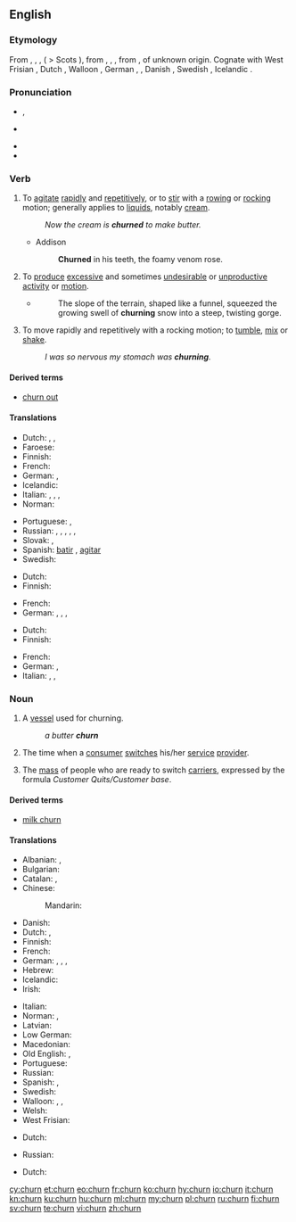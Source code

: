 ==English==

===Etymology===
From {{etyl|enm|en}} {{m|enm|cherne}}, {{m|enm|chrine}}, {{m|enm|chyrne}}, {{m|enm|*kyrne}} ( > Scots {{m|sco|kirn}}), from {{etyl|ang|en}} {{m|ang|ċyrn}}, {{m|ang|ċyrin}}, {{m|ang|ċirin||a churn}}, from {{etyl|gem-pro|en}} {{m|gem-pro|*kernǭ||churn}}, of unknown origin. Cognate with West Frisian {{term|tsjerne|lang=fy}}, Dutch {{term|karn|lang=nl}}, Walloon {{term|serene|lang=wa}}, German {{m|de|Karn}}, {{m|de|Kirne}}, Danish {{m|da|kjærne}}, Swedish {{m|sv|kärna}}, Icelandic {{m|is|kirna||a churn}}.

===Pronunciation===
* {{a|UK}} {{enPR|chû(r)n}}, {{IPA|/tʃɜː(r)n/|lang=en}}
* {{a|US}} {{IPA|/tʃɚn/|lang=en}}
* {{audio|en-us-churn.ogg|Audio (US)|lang=en}}
* {{rhymes|ɜː(r)n|lang=en}}

===Verb===
{{en-verb}}

# {{context|transitive|lang=en}} To [[agitate]] [[rapid]]ly and [[repetitive]]ly, or to [[stir]] with a [[row]]ing or [[rock]]ing motion; generally applies to [[liquid]]s, notably [[cream]].
#: ''Now the cream is '''churned''' to make butter.''
#* Addison
#*: '''Churned''' in his teeth, the foamy venom rose.
# {{context|transitive|figuratively|lang=en}} To [[produce]] [[excessive]] and sometimes [[undesirable]] or [[unproductive]] [[activity]] or [[motion]].
#* {{quote-news|date=2012|author=John Branch|title=Snow Fall : The Avalanche at Tunnel Creek|newspaper=New York Time|url=http://www.nytimes.com/projects/2012/snow-fall/?smid=fb-nytimes&WT.z_sma=SP_SNT_20130415#/?part=tunnel-creek}}
#*: The slope of the terrain, shaped like a funnel, squeezed the growing swell of '''churning''' snow into a steep, twisting gorge.
# {{context|intransitive|lang=en}} To move rapidly and repetitively with a rocking motion; to [[tumble]], [[mix]] or [[shake]].
#: ''I was so nervous my stomach was '''churning'''.''

====Derived terms====
* [[churn out]]

====Translations====
{{trans-top|agitate rapidly}}
* Dutch: {{t+|nl|karnen}} {{qualifier|butter}}, {{t+|nl|agiteren}}, {{qualifier|fluid}}
* Faroese: {{t|fo|kirna}}
* Finnish: {{t+|fi|kirnuta}}
* French: {{t+|fr|baratter}}
* German: {{t|de|durchschütteln}}, {{t|de|aufwühlen}}
* Icelandic: {{t|is|strokka}}
* Italian: {{t+|it|frullare}}, {{t+|it|sbattere}}, {{t+|it|ribollire}}, {{t|it|spumeggiare}}
* Norman: {{t|nrf|pêtri}}
{{trans-mid}}
* Portuguese: {{t+|pt|agitar}}, {{t+|pt|bater}}
* Russian: {{qualifier|creamy substance}} {{t+|ru|взбива́ть|impf}}, {{t+|ru|взбить|pf}}, {{qualifier|liquid}} {{t+|ru|взба́лтывать|impf}}, {{t+|ru|взболта́ть|pf}}, {{qualifier|butter}} {{t+|ru|сбива́ть|impf}}, {{t+|ru|сбить|pf}}
* Slovak: {{t|sk|tĺcť}}, {{t|sk|stĺkať}}
* Spanish: [[batir]] {{gloss|butter}}, [[agitar]] {{gloss|water}}
* Swedish: {{t+|sv|kärna}}
{{trans-bottom}}

{{trans-top|figuratively: produce excessive motion}}
* Dutch: {{t+|nl|woelen}}
* Finnish: {{t+|fi|hämmentää}}
{{trans-mid}}
* French: {{t+|fr|agiter}}
* German: {{t|de|wusseln}}, {{t+|de|rütteln}}, {{t+|de|wühlen}}, 
{{trans-bottom}}

{{trans-top|tumble}}
* Dutch: {{t+|nl|woelen}}
* Finnish: {{t+|fi|velloa}}
{{trans-mid}}
* French: {{t+|fr|agiter}}
* German: {{t|de|durchschütteln}}, {{t|de|aufwühlen}}
* Italian: {{t|it|spumeggiare}}, {{t+|it|frullare}}, {{t+|it|ribollire}}
{{trans-bottom}}

===Noun===
{{en-noun}}

# A [[vessel]] used for churning.
#: ''a butter '''churn'''''
# {{context|telecommunications|lang=en}} The time when a [[consumer]] [[switch]]es his/her [[service]] [[provider]].
# {{context|telecommunications|lang=en}} The [[mass]] of people who are ready to switch [[carrier]]s, expressed by the formula ''Customer Quits/Customer base''.

====Derived terms====
* [[milk churn]]

====Translations====
{{trans-top|vessel for churning}}
* Albanian: {{t|sq|dybek}}, {{t|sq|dylbek}}
* Bulgarian: {{t|bg|буталка|f|tr=butalka}}
* Catalan: {{t|ca|manteguera|f}} {{qualifier|for butter}}, {{t|ca|lletera|f}} {{qualifier|for milk}}
* Chinese:
*: Mandarin: {{t|cmn|攪乳器|tr=jiǎorǔqì|sc=Hani}}
* Danish: {{t|da|kjerne}}
* Dutch: {{t|nl|botervat|n}}, {{t+|nl|karn|m|f}}
* Finnish: {{t+|fi|kirnu}}
* French: {{t+|fr|baratte|f}}
* German: {{t|de|Rührtrommel|f}}, {{t+|de|Butterfass|n}}, {{t|de|Butterfertiger|m}}, {{t+|de|Kerne|f}}
* Hebrew: {{t|he|נטישה|sc=Hebr}}
* Icelandic: {{t|is|kirna|f}}
* Irish: {{t|ga|cuinneog|f}}
{{trans-mid}}
* Italian: {{t+|it|zangola}}
* Norman: {{t|nrf|bathette|f}}, {{t|nrf|ribot|m}}
* Latvian: {{t|lv|ķērne|f}}
* Low German: {{t|nds|karne|f}}
* Macedonian: {{t|mk|бутин|m|tr=bútin}}
* Old English: {{t|ang|ċyrin|f}}, {{t|ang|ċeren|f}}
* Portuguese: {{t|pt|batedeira|f}}
* Russian: {{t+|ru|маслобо́йка|f}}
* Spanish: {{t|es|mantequera|f}} {{gloss|butter}}, {{t+|es|lechera|f}} {{gloss|milk}}
* Swedish: {{t+|sv|kärna|c}}
* Walloon: {{t+|wa|serene|f}} {{qualifier|with wooden leg}}, {{t|wa|toûnwere|f}} {{qualifier|with crank}}, {{t|wa|bourtea|m}} {{qualifier|any system}}
* Welsh: {{t|cy|buddai|f}}
* West Frisian: {{t|fy|tsjerne|c}}
{{trans-bottom}}

{{trans-top|time when customer switches provider}}
* Dutch: {{t|nl|overstap|m}}
{{trans-mid}}
* Russian: {{t|ru|отто́к абонентов}}
{{trans-bottom}}

{{trans-top|people ready to switch carrier}}
* Dutch: {{t|nl|overstapkandidaten|p}}
{{trans-mid}}
{{trans-bottom}}

[[cy:churn]]
[[et:churn]]
[[eo:churn]]
[[fr:churn]]
[[ko:churn]]
[[hy:churn]]
[[io:churn]]
[[it:churn]]
[[kn:churn]]
[[ku:churn]]
[[hu:churn]]
[[ml:churn]]
[[my:churn]]
[[pl:churn]]
[[ru:churn]]
[[fi:churn]]
[[sv:churn]]
[[te:churn]]
[[vi:churn]]
[[zh:churn]]